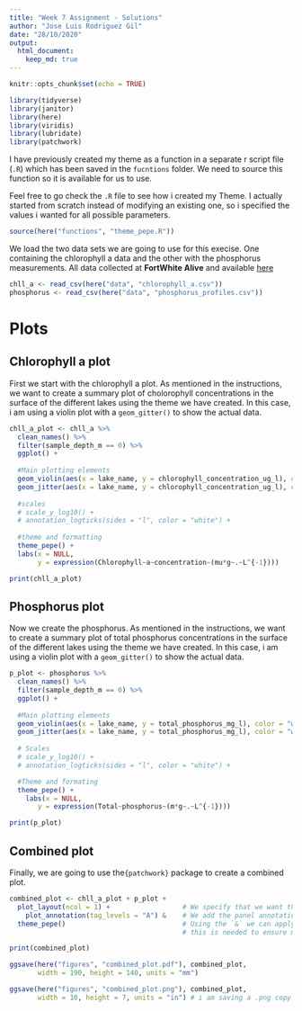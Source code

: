 ```yaml
---
title: "Week 7 Assignment - Solutions"
author: "Jose Luis Rodriguez Gil"
date: "28/10/2020"
output: 
  html_document:
    keep_md: true
---
```


```r
knitr::opts_chunk$set(echo = TRUE)
```

```r

library(tidyverse)
library(janitor)
library(here)
library(viridis)
library(lubridate)
library(patchwork)

```

I have previously created my theme as a function in a separate r script file (`.R`) which has been saved in the `fucntions` folder. We need to source this function so it is available for us to use.

Feel free to go check the `.R` file to see how i created my Theme. I actually started from scratch instead of modifying an existing one, so i specified the values i wanted for all possible parameters.

```r

source(here("functions", "theme_pepe.R"))

```

We load the two data sets we are going to use for this execise. One containing the chlorophyll a data and the other with the phosphorus measurements. All data collected at **FortWhite Alive** and available [here](http://lwbin-datahub.ad.umanitoba.ca/dataset/fortwhyte-alive-model-watershed-project)

```r

chll_a <- read_csv(here("data", "chlorophyll_a.csv"))
phosphorus <- read_csv(here("data", "phosphorus_profiles.csv"))

```

# Plots

## Chlorophyll a plot

First we start with the chlorophyll a plot. As mentioned in the instructions, we want to create a summary plot of cholorophyll concentrations in the surface of the different lakes using the theme we have created. In this case, i am using a violin plot with a `geom_gitter()` to show the actual data.

```r

chll_a_plot <- chll_a %>% 
  clean_names() %>% 
  filter(sample_depth_m == 0) %>% 
  ggplot() +
  
  #Main plotting elements
  geom_violin(aes(x = lake_name, y = chlorophyll_concentration_ug_l), color = "white", fill = NA) +
  geom_jitter(aes(x = lake_name, y = chlorophyll_concentration_ug_l), color = "white", alpha = 0.5, width = 0.1, height = 0) +
  
  #scales
  # scale_y_log10() +
  # annotation_logticks(sides = "l", color = "white") +
  
  #theme and formatting
  theme_pepe() +
  labs(x = NULL,
       y = expression(Chlorophyll~a~concentration~(mu*g~.~L^{-1})))

print(chll_a_plot)

``` 

## Phosphorus plot

Now we create the phosphorus. As mentioned in the instructions, we want to create a summary plot of total phosphorus concentrations in the surface of the different lakes using the theme we have created. In this case, i am using a violin plot with a `geom_gitter()` to show the actual data.

```r

p_plot <- phosphorus %>% 
  clean_names() %>% 
  filter(sample_depth_m == 0) %>% 
  ggplot() +
  
  #Main plotting elements
  geom_violin(aes(x = lake_name, y = total_phosphorus_mg_l), color = "white", fill = NA) +
  geom_jitter(aes(x = lake_name, y = total_phosphorus_mg_l), color = "white", alpha = 0.5, width = 0.1, height = 0) +
  
  # Scales
  # scale_y_log10() +
  # annotation_logticks(sides = "l", color = "white") +

  #Theme and formating
  theme_pepe() +
    labs(x = NULL,
       y = expression(Total~phosphorus~(m*g~.~L^{-1})))

print(p_plot)

```

## Combined plot

Finally, we are going to use the`{patchwork}` package to create a combined plot.

```r

combined_plot <- chll_a_plot + p_plot +
  plot_layout(ncol = 1) +                  # We specify that we want them one on top of the other
    plot_annotation(tag_levels = "A") &    # We add the panel annotation so they can be referenced in the figure caption
  theme_pepe()                             # Using the `&` we can apply the theme also to the combined plot, 
                                           # this is needed to ensure my dark background is mainatined in the combined plot background

print(combined_plot)

ggsave(here("figures", "combined_plot.pdf"), combined_plot,
       width = 190, height = 140, units = "mm") 

ggsave(here("figures", "combined_plot.png"), combined_plot,
       width = 10, height = 7, units = "in") # i am saving a .png copy so i could embed it in the README.md

```

